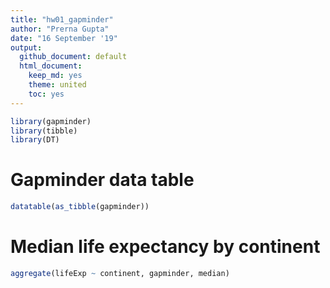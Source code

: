 ```yaml
---
title: "hw01_gapminder"
author: "Prerna Gupta"
date: "16 September '19"
output:
  github_document: default
  html_document:
    keep_md: yes
    theme: united
    toc: yes
---
```


```r
library(gapminder)
library(tibble)
library(DT)
```

# Gapminder data table

```r
datatable(as_tibble(gapminder))
```
<!-- This is a useful set of data for practising r markdown-->

# Median life expectancy by continent
```r
aggregate(lifeExp ~ continent, gapminder, median)
```

